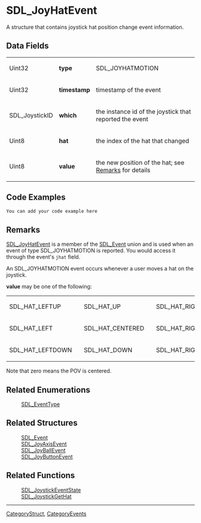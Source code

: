 
= SDL_JoyHatEvent =
A structure that contains joystick hat position change event information.


== Data Fields ==
{|
|Uint32
|'''type'''
|SDL_JOYHATMOTION
|-
|Uint32
|'''timestamp'''
|timestamp of the event
|-
|SDL_JoystickID
|'''which'''
|the instance id of the joystick that reported the event
|-
|Uint8
|'''hat'''
|the index of the hat that changed
|-
|Uint8
|'''value'''
|the new position of the hat; see [[#Remarks|Remarks]] for details
|}

== Code Examples ==
<syntaxhighlight lang='c++'>
You can add your code example here
</syntaxhighlight>

== Remarks ==
[[SDL_JoyHatEvent]] is a member of the [[SDL_Event]] union and is used when an event of type SDL_JOYHATMOTION is reported.  You would access it through the event's <code>jhat</code> field.

An SDL_JOYHATMOTION event occurs whenever a user moves a hat on the joystick.

'''value''' may be one of the following:
{|
|SDL_HAT_LEFTUP
|
|SDL_HAT_UP
|
|SDL_HAT_RIGHTUP
|-
|SDL_HAT_LEFT
|
|SDL_HAT_CENTERED
|
|SDL_HAT_RIGHT
|-
|SDL_HAT_LEFTDOWN
|
|SDL_HAT_DOWN
|
|SDL_HAT_RIGHTDOWN
|}
Note that zero means the POV is centered. 

== Related Enumerations ==
:[[SDL_EventType]]

== Related Structures ==
:[[SDL_Event]]
:[[SDL_JoyAxisEvent]]
:[[SDL_JoyBallEvent]]
:[[SDL_JoyButtonEvent]]

== Related Functions ==
:[[SDL_JoystickEventState]]
:[[SDL_JoystickGetHat]]

----
[[CategoryStruct]], [[CategoryEvents]]
